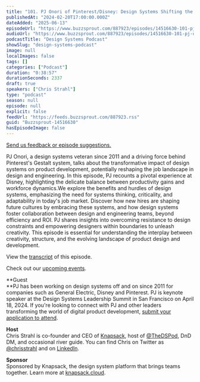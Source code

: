 ```yaml
---
title: "101. PJ Onori of Pinterest/Disney: Design Systems Shifting the Productivity Paradigm"
publishedAt: "2024-02-20T17:00:00.000Z"
dateAdded: "2025-06-13"
episodeUrl: "https://www.buzzsprout.com/887923/episodes/14516630-101-pj-onori-of-pinterest-disney-design-systems-shifting-the-productivity-paradigm.mp3"
audioUrl: "https://www.buzzsprout.com/887923/episodes/14516630-101-pj-onori-of-pinterest-disney-design-systems-shifting-the-productivity-paradigm.mp3"
podcastTitle: "Design Systems Podcast"
showSlug: "design-systems-podcast"
image: null
localImages: false
tags: []
categories: ["Podcast"]
duration: "0:38:57"
durationSeconds: 2337
draft: true
speakers: ["Chris Strahl"]
type: "podcast"
season: null
episode: null
explicit: false
feedUrl: "https://feeds.buzzsprout.com/887923.rss"
guid: "Buzzsprout-14516630"
hasEpisodeImage: false
---
```

[Send us feedback or episode suggestions.](https://www.buzzsprout.com/twilio/text_messages/887923/open_sms)

PJ Onori, a design systems veteran since 2011 and a driving force behind Pinterest's Gestalt system, talks about the transformative impact of design systems on product development, potentially reshaping the job landscape in design and engineering. In this episode, PJ recounts a pivotal experience at Disney, highlighting the delicate balance between productivity gains and workforce dynamics.We explore the benefits and hurdles of design systems, emphasizing the need for systems thinking, criticality, and adaptability in today's job market. Discover how new hires are shaping future cultures by embracing these systems, and how design systems foster collaboration between design and engineering teams, beyond efficiency and ROI. PJ shares insights into overcoming resistance to design constraints and empowering designers within boundaries to unleash creativity. This episode is essential for understanding the interplay between creativity, structure, and the evolving landscape of product design and development.

View the [transcript](https://docs.google.com/document/d/14vhdhsQFkE5A65BrGiqDNIt93vxn4gKMEOSMeVhBmJM/edit?usp=sharing) of this episode.

Check out our [upcoming events](https://www.knapsack.cloud/events).

**Guest  
**PJ has been working on design systems off and on since 2011 for companies such as General Electric, Disney and Pinterest. PJ is keynote speaker at the Design Systems Leadership Summit in San Francisco on April 18, 2024. If you're looking to connect with PJ and other leaders transforming the world of digital product development, [submit your application to attend](https://www.knapsack.cloud/design-systems-leadership-summits).

**Host**  
Chris Strahl is co-founder and CEO of [Knapsack](https://www.knapsack.cloud/), host of [@TheDSPod](https://twitter.com/thedspod), DnD DM, and occasional river guide. You can find Chris on Twitter as [@chrisstrahl](https://twitter.com/chrisstrahl) and on [LinkedIn](https://www.linkedin.com/in/chrisstrahl/).  
  
**Sponsor**  
Sponsored by Knapsack, the design system platform that brings teams together. Learn more at [knapsack.cloud](https://www.knapsack.cloud/?utm_source=podcast).
